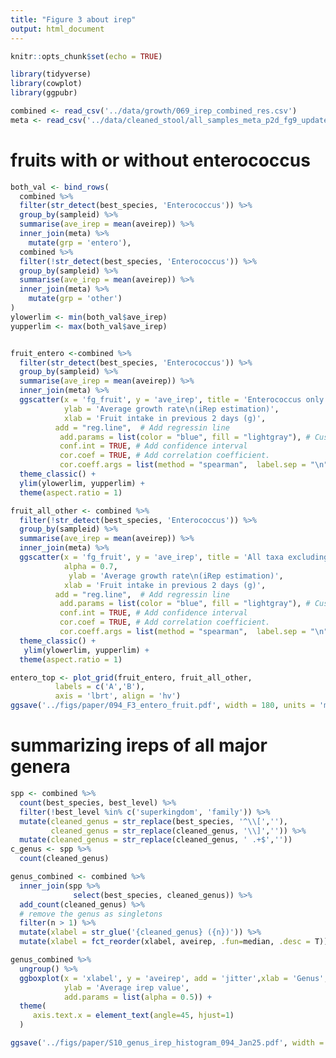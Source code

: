 ```yaml
---
title: "Figure 3 about irep"
output: html_document
---
```


```r
knitr::opts_chunk$set(echo = TRUE)
```

```r
library(tidyverse)
library(cowplot)
library(ggpubr)
```

```r
combined <- read_csv('../data/growth/069_irep_combined_res.csv')
meta <- read_csv('../data/cleaned_stool/all_samples_meta_p2d_fg9_updated.csv')
```

# fruits with or without enterococcus

```r
both_val <- bind_rows(
  combined %>% 
  filter(str_detect(best_species, 'Enterococcus')) %>% 
  group_by(sampleid) %>% 
  summarise(ave_irep = mean(aveirep)) %>% 
  inner_join(meta) %>% 
    mutate(grp = 'entero'),
  combined %>% 
  filter(!str_detect(best_species, 'Enterococcus')) %>% 
  group_by(sampleid) %>% 
  summarise(ave_irep = mean(aveirep)) %>% 
  inner_join(meta) %>% 
    mutate(grp = 'other')
)
ylowerlim <- min(both_val$ave_irep)
yupperlim <- max(both_val$ave_irep)


fruit_entero <-combined %>% 
  filter(str_detect(best_species, 'Enterococcus')) %>% 
  group_by(sampleid) %>% 
  summarise(ave_irep = mean(aveirep)) %>% 
  inner_join(meta) %>% 
  ggscatter(x = 'fg_fruit', y = 'ave_irep', title = 'Enterococcus only',alpha = 0.7, 
            ylab = 'Average growth rate\n(iRep estimation)',
            xlab = 'Fruit intake in previous 2 days (g)', 
          add = "reg.line",  # Add regressin line
           add.params = list(color = "blue", fill = "lightgray"), # Customize line
           conf.int = TRUE, # Add confidence interval
           cor.coef = TRUE, # Add correlation coefficient.
           cor.coeff.args = list(method = "spearman",  label.sep = "\n",  size = 4))   +
  theme_classic() +
  ylim(ylowerlim, yupperlim) +
  theme(aspect.ratio = 1)

fruit_all_other <- combined %>% 
  filter(!str_detect(best_species, 'Enterococcus')) %>% 
  group_by(sampleid) %>% 
  summarise(ave_irep = mean(aveirep)) %>% 
  inner_join(meta) %>% 
  ggscatter(x = 'fg_fruit', y = 'ave_irep', title = 'All taxa excluding Enterococcus',
            alpha = 0.7, 
             ylab = 'Average growth rate\n(iRep estimation)',
            xlab = 'Fruit intake in previous 2 days (g)',
          add = "reg.line",  # Add regressin line
           add.params = list(color = "blue", fill = "lightgray"), # Customize line
           conf.int = TRUE, # Add confidence interval
           cor.coef = TRUE, # Add correlation coefficient.
           cor.coeff.args = list(method = "spearman",  label.sep = "\n", size = 4))   +
  theme_classic() +
   ylim(ylowerlim, yupperlim) +
  theme(aspect.ratio = 1)
```

```r
entero_top <- plot_grid(fruit_entero, fruit_all_other,
          labels = c('A','B'), 
          axis = 'lbrt', align = 'hv')
ggsave('../figs/paper/094_F3_entero_fruit.pdf', width = 180, units = 'mm', dpi = 400, plot = entero_top)
```

# summarizing ireps of all major genera

```r
spp <- combined %>% 
  count(best_species, best_level) %>% 
  filter(!best_level %in% c('superkingdom', 'family')) %>% 
  mutate(cleaned_genus = str_replace(best_species, '^\\[',''),
         cleaned_genus = str_replace(cleaned_genus, '\\]','')) %>% 
  mutate(cleaned_genus = str_replace(cleaned_genus, ' .+$',''))
c_genus <- spp %>% 
  count(cleaned_genus)

genus_combined <- combined %>% 
  inner_join(spp %>% 
              select(best_species, cleaned_genus)) %>% 
  add_count(cleaned_genus) %>% 
  # remove the genus as singletons
  filter(n > 1) %>% 
  mutate(xlabel = str_glue('{cleaned_genus} ({n})')) %>% 
  mutate(xlabel = fct_reorder(xlabel, aveirep, .fun=median, .desc = T)) 

genus_combined %>% 
  ungroup() %>% 
  ggboxplot(x = 'xlabel', y = 'aveirep', add = 'jitter',xlab = 'Genus',
            ylab = 'Average irep value',
            add.params = list(alpha = 0.5)) +
  theme(
     axis.text.x = element_text(angle=45, hjust=1)
  )

ggsave('../figs/paper/S10_genus_irep_histogram_094_Jan25.pdf', width = 320, height = 120, units = 'mm', dpi = 400)

```

